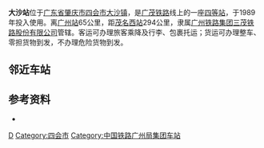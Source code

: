 {{Infobox China railway station
|车站名称=大沙站
|图片=
|图片介绍=
|车站拼音={{lang|la|Dà Shā Zhàn}}
|英文名称={{lang|en|Dasha Railway Station}}
|车站代码=24098<ref>{{cite book|title=中华人民共和国铁路车站代码（GB/T 10302-2010）|publisher=中国标准出版社|year=2010|isbn=155066140495|ignore-isbn-error=true|pages=7}}</ref>
|电报码 = 
|拼音码 = 
|车站类型=客运、货运
|车站位置={{CHN}}[[广东省|广东省]][[肇庆市|肇庆市]][[四会市|四会市]][[大沙镇|大沙镇]]
|坐标=
|归属=[[广州铁路集团|广州铁路集团]][[肇庆车务段|肇庆车务段]]
|使用状态=使用中
|线路=[[广茂铁路|广茂铁路]]
|车站等级=[[四等站_(中国大陆)|四等站]]
|月台数目=
|網站=
}}

'''大沙站'''位于[[广东省|广东省]][[肇庆市|肇庆市]][[四会市|四会市]][[大沙镇|大沙镇]]，是[[广茂铁路|广茂铁路]]线上的一座[[四等站|四等站]]，于1989年投入使用。离[[广州站|广州站]]65公里，距[[茂名西站|茂名西站]]294公里，隶属[[广州铁路集团|广州铁路集团]][[三茂铁路股份有限公司|三茂铁路股份有限公司]]管辖。客运可办理旅客乘降及行李、包裹托运；货运可办理整车、零担货物到发，不办理危险货物到发。

==邻近车站==
{{start rail box|[[File:China_Railways.svg|16px]] [[中国铁路|中国铁路]]}}
{{s-inop|[[三水西站|三水西站]]|{{站|广州}}/{{站|石围塘}}方向}}
{{s-line|[[广茂铁路|广茂铁路]]<br />← 10km 大沙站 7km →{{0}}}}
{{s-inop|[[依坑站|依坑站]]|{{站|茂名西}}方向}}
{{end box}}

==参考资料==
{{reflist}}
*{{Citation 
|author =孙本祥
|year=2003年
|title=《中国铁路站名词典》
|publisher=中国铁道出版社
|isbn=7-113-03941-3
|page=468页
}}

{{广茂铁路}}
{{肇庆铁路}}
{{China-rail-stub}}

[[Category:肇庆市铁路车站|D]]
[[Category:四会市|Category:四会市]]
[[Category:中国铁路广州局集团车站|Category:中国铁路广州局集团车站]]
